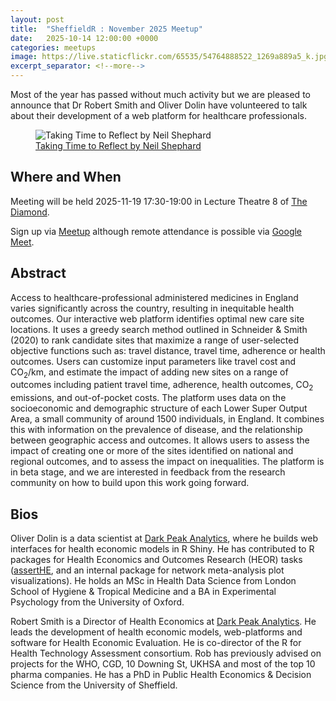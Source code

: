 ```yaml
---
layout: post
title:  "SheffieldR : November 2025 Meetup"
date:   2025-10-14 12:00:00 +0000
categories: meetups
image: https://live.staticflickr.com/65535/54764888522_1269a889a5_k.jpg
excerpt_separator: <!--more-->
---
```


Most of the year has passed without much activity but we are pleased to announce that Dr Robert Smith and Oliver Dolin
have volunteered to talk about their development of a web platform for healthcare professionals.

![[Taking Time to Reflect by Neil
Shephard](https://www.flickr.com/photos/slackline/54764888522/)](https://live.staticflickr.com/65535/54764888522_1269a889a5_k.jpg)

## Where and When

Meeting will be held 2025-11-19 17:30-19:00 in Lecture Theatre 8 of [The Diamond][diamond].

Sign up via [Meetup][meetup] although remote attendance is possible via [Google Meet][googlemeet].

## Abstract

Access to healthcare-professional administered medicines in England varies significantly across the country, resulting
in inequitable health outcomes. Our interactive web platform identifies optimal new care site locations. It uses a
greedy search method outlined in Schneider & Smith (2020) to rank candidate sites that maximize a range of user-selected
objective functions such as: travel distance, travel time, adherence or health outcomes. Users can customize input
parameters like travel cost and CO<sub>2</sub>/km, and estimate the impact of adding new sites on a range of outcomes
including
patient travel time, adherence, health outcomes, CO<sub>2</sub> emissions, and out-of-pocket costs. The platform uses
data on the
socioeconomic  and demographic structure of each Lower Super Output Area, a small community of around 1500 individuals,
in England. It combines this with information on the prevalence of disease, and the relationship between geographic
access and outcomes. It allows users to assess the impact of creating one or more of the sites identified on national
and regional outcomes, and to assess the impact on inequalities. The platform is in beta stage, and we are interested in
feedback from the research community on how to build upon this work going forward.

## Bios

Oliver Dolin is a data scientist at [Dark Peak Analytics][darkpeak], where he builds web interfaces for health economic
models in R Shiny. He has contributed to R packages for Health Economics and Outcomes Research (HEOR) tasks
([assertHE][asserthe], and an internal package for network meta-analysis plot visualizations). He holds an MSc
in Health Data Science from London School of Hygiene & Tropical Medicine and a BA in Experimental Psychology from the
University of Oxford.

Robert Smith is a Director of Health Economics at [Dark Peak Analytics][darkpeak]. He leads the development of health economic
models, web-platforms and software for Health Economic Evaluation. He is co-director of the R for Health Technology
Assessment consortium. Rob has previously advised on projects for the WHO, CGD, 10 Downing St, UKHSA and most of the top
10 pharma companies. He has a PhD in Public Health Economics & Decision Science from the University of Sheffield.

[asserthe]: https://github.com/dark-peak-analytics/assertHE
[darkpeak]: https://darkpeakanalytics.com/
[diamond]: https://www.openstreetmap.org/relation/16098200
[googlemeet]: https://meet.google.com/sns-yqak-nhy
[meetup]: https://www.meetup.com/sheffieldr-sheffield-r-users-group/events/306236464/
